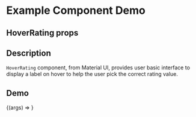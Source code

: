 
<Meta title="Example/HoverRating" component={HoverRating} />

# Example Component Demo

## HoverRating props
<Props of={HoverRating} />

## Description

`HoverRating` component, from Material UI, provides user basic interface to display a label on hover to help the user pick the correct rating value.

## Demo

<Canvas>
  <Story name="Material UI HoverRating">
    {(args) => <HoverRating {...args} />}
  </Story>
</Canvas>